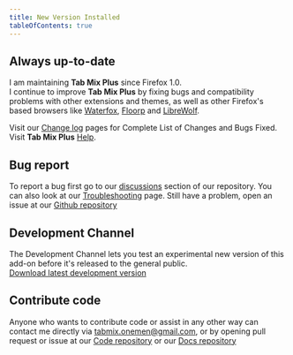 ```yaml
---
title: New Version Installed
tableOfContents: true
---
```



<Update />

## Always up-to-date

I am maintaining **Tab Mix Plus** since Firefox 1.0.<br />
I continue to improve **Tab Mix Plus** by fixing bugs and compatibility problems with other
extensions and themes, as well as other Firefox's based browsers like
[Waterfox](https://www.waterfox.net/), [Floorp](https://floorp.app/) and
[LibreWolf](https://librewolf.net/).

Visit our <a href={releasesLink()}>Change log</a> pages for Complete List of Changes and Bugs Fixed. <br />
Visit **Tab Mix Plus** [Help](/help/links).

## Bug report

To report a bug first go to our [discussions](https://github.com/onemen/TabMixPlus/discussions)
section of our repository. You can also look at our [Troubleshooting](/troubleshooting/tabmix-does-not-work/) page. Still have a problem, open an issue at our [Github repository](https://github.com/onemen/TabMixPlus/issues)

## Development Channel

The Development Channel lets you test an experimental new version of this add-on before it's
released to the general public.<br/><a href={downloadLink()}>Download latest development version</a>

## Contribute code

Anyone who wants to contribute code or assist in any other way can contact me directly via
tabmix.onemen@gmail.com, or by opening pull request or issue at our
[Code repository](https://github.com/onemen/TabMixPlus) or our
[Docs repository](https://github.com/onemen/tabmixplus-docs)
